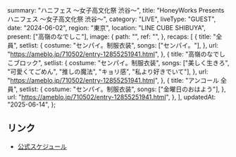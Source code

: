   summary: "ハニフェス 〜女子高文化祭 渋谷〜",
  title: "HoneyWorks Presents ハニフェス 〜女子高文化祭 渋谷〜",
  category: "LIVE",
  liveType: "GUEST",
  date: "2024-06-02",
  region: "東京",
  location: "LINE CUBE SHIBUYA",
  present: ["高嶺のなでしこ"],
  image: {
    path: "",
    ref: "",
  },
  recaps: [
    {
      title: "全員",
      setlist: {
        costume: "センパイ。制服衣装",
        songs: ["センパイ。"],
      },
      url: "https://ameblo.jp/710502/entry-12855251941.html",
    },
    {
      title: "高嶺のなでしこブロック",
      setlist: {
        costume: "センパイ。制服衣装",
        songs: ["美しく生きろ", "可愛くてごめん", "推しの魔法", "キョリ感", "私より好きでいて"],
      },
      url: "https://ameblo.jp/710502/entry-12855251941.html",
    },
    {
      title: "アンコール 全員",
      setlist: {
        costume: "センパイ。制服衣装",
        songs: ["金曜日のおはよう"],
      },
      url: "https://ameblo.jp/710502/entry-12855251941.html",
    },
  ],
  updatedAt: "2025-06-14",
};

## リンク

- [公式スケジュール]()
